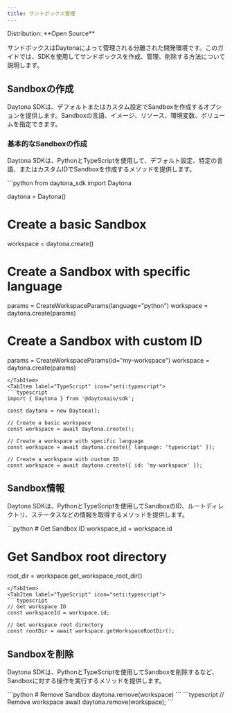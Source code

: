 ```yaml
---
title: サンドボックス管理
---
```



<Label>
  Distribution: **Open Source**
</Label>

サンドボックスはDaytonaによって管理される分離された開発環境です。このガイドでは、SDKを使用してサンドボックスを作成、管理、削除する方法について説明します。

## Sandboxの作成

Daytona SDKは、デフォルトまたはカスタム設定でSandboxを作成するオプションを提供します。Sandboxの言語、イメージ、リソース、環境変数、ボリュームを指定できます。

### 基本的なSandboxの作成

Daytona SDKは、PythonとTypeScriptを使用して、デフォルト設定、特定の言語、またはカスタムIDでSandboxを作成するメソッドを提供します。

<Tabs>
<TabItem label="Python" icon="seti:python">
```python
from daytona_sdk import Daytona

daytona = Daytona()

# Create a basic Sandbox

workspace = daytona.create()

# Create a Sandbox with specific language

params = CreateWorkspaceParams(language="python")
workspace = daytona.create(params)

# Create a Sandbox with custom ID

params = CreateWorkspaceParams(id="my-workspace")
workspace = daytona.create(params)

```
</TabItem>
<TabItem label="TypeScript" icon="seti:typescript">
```typescript
import { Daytona } from '@daytonaio/sdk';

const daytona = new Daytona();

// Create a basic workspace
const workspace = await daytona.create();

// Create a workspace with specific language
const workspace = await daytona.create({ language: 'typescript' });

// Create a workspace with custom ID
const workspace = await daytona.create({ id: 'my-workspace' });
```

</TabItem>
</Tabs>

## Sandbox情報

Daytona SDKは、PythonとTypeScriptを使用してSandboxのID、ルートディレクトリ、ステータスなどの情報を取得するメソッドを提供します。

<Tabs>
<TabItem label="Python" icon="seti:python">
```python
# Get Sandbox ID
workspace_id = workspace.id

# Get Sandbox root directory

root_dir = workspace.get_workspace_root_dir()

```
</TabItem>
<TabItem label="TypeScript" icon="seti:typescript">
```typescript
// Get workspace ID
const workspaceId = workspace.id;

// Get workspace root directory
const rootDir = await workspace.getWorkspaceRootDir();
```

</TabItem>
</Tabs>

## Sandboxを削除

Daytona SDKは、PythonとTypeScriptを使用してSandboxを削除するなど、Sandboxに対する操作を実行するメソッドを提供します。

<Tabs>
<TabItem label="Python" icon="seti:python">
```python
# Remove Sandbox
daytona.remove(workspace)
```
</TabItem>
<TabItem label="TypeScript" icon="seti:typescript">
```typescript
// Remove workspace
await daytona.remove(workspace);
```
</TabItem>
</Tabs>

